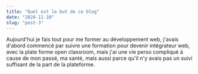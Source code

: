 ```yaml
---
title: "Quel est le but de ce blog"
date: "2024-11-10"
slug: "post-3"
---
```


Aujourd'hui je fais tout pour me former au développement web, j'avais d'abord commencé par suivre une formation pour devenir intégrateur web, avec la plate forme open classroom, mais j'ai une vie perso compliqué à cause de mon passé, ma santé, mais aussi parce qu'il n'y avais pas un suivi suffisant de la part de la plateforme.
